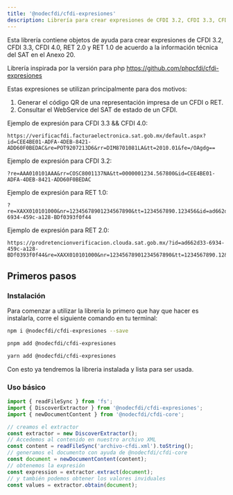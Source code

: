 ```yaml
---
title: '@nodecfdi/cfdi-expresiones'
description: Librería para crear expresiones de CFDI 3.2, CFDI 3.3, CFDI 4.0, RET 2.0 y RET 1.0.
---
```



Esta librería contiene objetos de ayuda para crear expresiones de CFDI 3.2, CFDI 3.3, CFDI 4.0, RET 2.0 y RET 1.0 de acuerdo a la información técnica del SAT en el Anexo 20.

Librería inspirada por la versión para php https://github.com/phpcfdi/cfdi-expresiones

Estas expresiones se utilizan principalmente para dos motivos:

1. Generar el código QR de una representación impresa de un CFDI o RET.
2. Consultar el WebService del SAT de estado de un CFDI.

Ejemplo de expresión para CFDI 3.3 && CFDI 4.0:

```text
https://verificacfdi.facturaelectronica.sat.gob.mx/default.aspx?id=CEE4BE01-ADFA-4DEB-8421-ADD60F0BEDAC&re=POT9207213D6&rr=DIM8701081LA&tt=2010.01&fe=/OAgdg==
```

Ejemplo de expresión para CFDI 3.2:

```text
?re=AAA010101AAA&rr=COSC8001137NA&tt=0000001234.567800&id=CEE4BE01-ADFA-4DEB-8421-ADD60F0BEDAC
```

Ejemplo de expresión para RET 1.0:

```text
?re=XAXX010101000&nr=12345678901234567890&tt=1234567890.123456&id=ad662d33-6934-459c-a128-BDf0393f0f44
```

Ejemplo de expresión para RET 2.0:

```text
https://prodretencionverificacion.clouda.sat.gob.mx/?id=ad662d33-6934-459c-a128-BDf0393f0f44&re=XAXX010101000&nr=12345678901234567890&tt=1234567890.12&fe=/OAgdg==
```


## Primeros pasos

### Instalación

Para comenzar a utilizar la libreria lo primero que hay que hacer es instalarla, corre el siguiente
comando en tu terminal:

<Tabs syncKey="pkg">
<TabItem label="npm">

```sh
npm i @nodecfdi/cfdi-expresiones --save
```

</TabItem>
<TabItem label="pnpm">

```sh
pnpm add @nodecfdi/cfdi-expresiones
```

</TabItem>
<TabItem label="Yarn">

```sh
yarn add @nodecfdi/cfdi-expresiones
```

</TabItem>
</Tabs>

Con esto ya tendremos la libreria instalada y lista para ser usada.

### Uso básico

```ts
import { readFileSync } from 'fs';
import { DiscoverExtractor } from '@nodecfdi/cfdi-expresiones';
import { newDocumentContent } from '@nodecfdi/cfdi-core';

// creamos el extractor
const extractor = new DiscoverExtractor();
// Accedemos al contenido en nuestro archivo XML
const content = readFileSync('archivo-cfdi.xml').toString();
// generamos el documento con ayuda de @nodecfdi/cfdi-core
const document = newDocumentContent(content);
// obtenemos la expresión
const expression = extractor.extract(document);
// y también podemos obtener los valores inviduales
const values = extractor.obtain(document);
```
